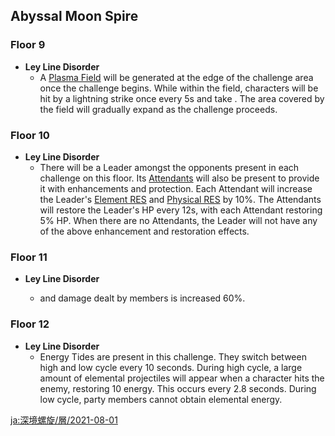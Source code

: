 {{Abyssal Moon Spire
|startVersion=2.0
|start=2021-08-01
|end=2021-09-16
|prev=2021-06-16
|next=2021-09-16
|floor9Changed=1
|floor10Changed=1
|floor11Changed=1
|floor12Changed=1
}}

==Abyssal Moon Spire==
===Floor 9===
*'''Ley Line Disorder'''
**A [[Plasma Field]] will be generated at the edge of the challenge area once the challenge begins. While within the field, characters will be hit by a lightning strike once every 5s and take {{Color|Electro DMG}}. The area covered by the field will gradually expand as the challenge proceeds.
{{Domain Enemies
|level1=72
|target1=Remaining challenge time longer than 60/180/300 sec.
|enemies1_1=Wooden Shieldwall Mitachurl;Anemo Samachurl;Hydro Samachurl;Electro Hilichurl Shooter*2;Cryo Hilichurl Shooter*2;Large Hydro Slime*8
|enemies1_2=Hydro Abyss Mage / {{Aura|Mist Bubble}};Electro Samachurl*2;Crackling Axe Mitachurl;Blazing Axe Mitachurl;Electro Samachurl*2

|level2=74
|target2=Remaining challenge time longer than 60/180/300 sec.
|enemies2_1=Fatui Cryogunner Legionnaire*2;Fatui Hydrogunner Legionnaire;Fatui Electrohammer Vanguard;Fatui Geochanter Bracer;Fatui Anemoboxer Vanguard
|enemies2_2=Treasure Hoarders: Handyman;Treasure Hoarders: Gravedigger;Treasure Hoarders: Seaman;Treasure Hoarders: Pugilist*3;Treasure Hoarders: Crusher*3;Treasure Hoarders: Pyro Potioneer;Treasure Hoarders: Hydro Potioneer;Treasure Hoarders: Electro Potioneer;Treasure Hoarders: Cryo Potioneer;Treasure Hoarders: Marksman*2

|level3=76
|target3=Remaining challenge time longer than 180/300/420 sec.
|enemies3_1=Frostarm Lawachurl;Stonehide Lawachurl
|enemies3_2=Fatui Pyro Agent*2;Fatui Electro Cicin Mage*2
}}

===Floor 10===
*'''Ley Line Disorder'''
**There will be a Leader amongst the opponents present in each challenge on this floor. Its [[Attendant]]s will also be present to provide it with enhancements and protection. Each Attendant will increase the Leader's [[Elemental RES|Element RES]] and [[Physical RES]] by 10%. The Attendants will restore the Leader's HP every 12s, with each Attendant restoring 5% HP. When there are no Attendants, the Leader will not have any of the above enhancement and restoration effects.
{{Domain Enemies
|level1=80
|target1=Remaining challenge time longer than 60/180/300 sec.
|enemies1_1=Electro Abyss Mage;Dendro Samachurl;Anemo Samachurl;Hydro Samachurl;Blazing Axe Mitachurl;Pyro Hilichurl Shooter*2;Cryo Hilichurl Shooter*2;Electro Hilichurl Shooter*2
|enemies1_2=Stonehide Lawachurl;Pyro Hilichurl Shooter*2;Cryo Hilichurl Shooter*2

|level2=82
|target2=Remaining challenge time longer than 60/180/300 sec.
|enemies2_1=Fatui Pyro Agent;Fatui Cryogunner Legionnaire;Fatui Hydrogunner Legionnaire;Fatui Anemoboxer Vanguard
|enemies2_2=Fatui Electro Cicin Mage;Fatui Pyroslinger Bracer;Fatui Electrohammer Vanguard;Fatui Geochanter Bracer

|level3=85
|target3=Remaining challenge time longer than 180/300/420 sec.
|enemies3_1=Abyss Lector: Violet Lightning;Anemo Samachurl;Hydro Samachurl
|enemies3_2=Abyss Herald: Wicked Torrents;Electro Samachurl*2
}}

===Floor 11===
*'''Ley Line Disorder'''
**{{Pyro}} and {{Cryo}} damage dealt by members is increased 60%.
{{Domain Enemies
|level1=88
|target1=Remaining challenge time longer than 60/180/300 sec.
|enemies1_1=Crackling Axe Mitachurl*2;Blazing Axe Mitachurl;Electro Whopperflower*6;Large Electro Slime*2;Mutant Electro Slime*2;Large Hydro Slime*4
|enemies1_2=Thunderhelm Lawachurl;Electro Abyss Mage

|level2=90
|target2=Remaining challenge time longer than 60/180/300 sec.
|enemies2_1=Frostarm Lawachurl;Cryo Abyss Mage;Hydro Abyss Mage
|enemies2_2=Abyss Lector: Violet Lightning;Electro Abyss Mage;Pyro Abyss Mage

|level3=92
|target3=Remaining challenge time longer than 180/300/420 sec.
|enemies3_1=Cryo Hypostasis
|enemies3_2=Pyro Hypostasis
}}

===Floor 12===
*'''Ley Line Disorder'''
**Energy Tides are present in this challenge. They switch between high and low cycle every 10 seconds. During high cycle, a large amount of elemental projectiles will appear when a character hits the enemy, restoring 10 energy. This occurs every 2.8 seconds. During low cycle, party members cannot obtain elemental energy.
{{Domain Enemies
|level1=95
|target1=Remaining challenge time longer than 180/300/420 sec.
|enemies1_1=Kairagi: Dancing Thunder;Kairagi: Fiery Might;Nobushi: Jintouban;Nobushi: Hitsukeban;Nobushi: Kikouban
|enemies1_2=Mirror Maiden;Fatui Pyro Agent*2;Fatui Electro Cicin Mage
|note1=There is an {{Electro}} [[Elemental Node]].

|level2=98
|target2=Remaining challenge time longer than 180/300/420 sec.
|enemies2_1=Hydro Abyss Mage / {{Aura|Mist Bubble}};Thunderhelm Lawachurl / {{Aura|Engulfing Storm}};Crackling Axe Mitachurl / {{Aura|Lightning Bolt Matrix}};Blazing Axe Mitachurl / {{Aura|Smoldering Flames}}
|enemies2_2=Maguu Kenki

|level3=100
|target3=Remaining challenge time longer than 180/300/420 sec.
|enemies3_1=Ruin Hunter;Ruin Cruiser;Ruin Defender;Ruin Scout
|enemies3_2=Ruin Guard;Ruin Destroyer*2;Ruin Scout
}}

[[ja:深境螺旋/層/2021-08-01]]